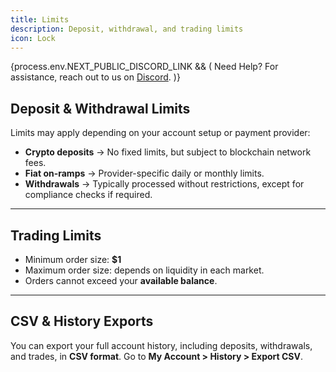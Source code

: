 ```yaml
---
title: Limits
description: Deposit, withdrawal, and trading limits
icon: Lock
---
```


{process.env.NEXT_PUBLIC_DISCORD_LINK && (
<Callout>
  Need Help? For assistance, reach out to us on <a href={process.env.NEXT_PUBLIC_DISCORD_LINK} rel="noopener noreferrer" target="_blank">Discord</a>.
</Callout>
)}

## Deposit & Withdrawal Limits

Limits may apply depending on your account setup or payment provider:

- **Crypto deposits** → No fixed limits, but subject to blockchain network fees.
- **Fiat on-ramps** → Provider-specific daily or monthly limits.
- **Withdrawals** → Typically processed without restrictions, except for compliance checks if required.

---

## Trading Limits

- Minimum order size: **$1**
- Maximum order size: depends on liquidity in each market.
- Orders cannot exceed your **available balance**.

---

## CSV & History Exports

You can export your full account history, including deposits, withdrawals, and trades, in **CSV format**.
Go to **My Account > History > Export CSV**.
